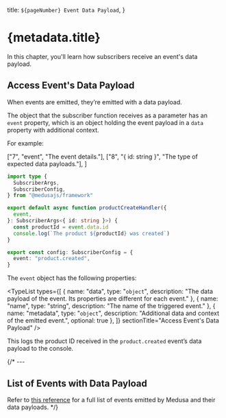 
  title: `${pageNumber} Event Data Payload`,
}

# {metadata.title}

In this chapter, you'll learn how subscribers receive an event's data payload.

## Access Event's Data Payload

When events are emitted, they’re emitted with a data payload. 

The object that the subscriber function receives as a parameter has an `event` property, which is an object holding the event payload in a `data` property with additional context.

For example:

  ["7", "event", "The event details."],
  ["8", "{ id: string }", "The type of expected data payloads."],
]

```ts title="src/subscribers/product-created.ts" highlights={highlights} collapsibleLines="1-5" expandButtonLabel="Show Imports"
import type {
  SubscriberArgs,
  SubscriberConfig,
} from "@medusajs/framework"

export default async function productCreateHandler({
  event,
}: SubscriberArgs<{ id: string }>) {
  const productId = event.data.id
  console.log(`The product ${productId} was created`)
}

export const config: SubscriberConfig = {
  event: "product.created",
}
```

The `event` object has the following properties:

<TypeList types={[
  {
    name: "data",
    type: "`object`",
    description: "The data payload of the event. Its properties are different for each event."
  },
  {
    name: "name",
    type: "string",
    description: "The name of the triggered event."
  },
  {
    name: "metadata",
    type: "`object`",
    description: "Additional data and context of the emitted event.",
    optional: true
  },
]} sectionTitle="Access Event's Data Payload" />

This logs the product ID received in the `product.created` event’s data payload to the console.

{/* ---

## List of Events with Data Payload

Refer to [this reference](!resources!/events-reference) for a full list of events emitted by Medusa and their data payloads. */}